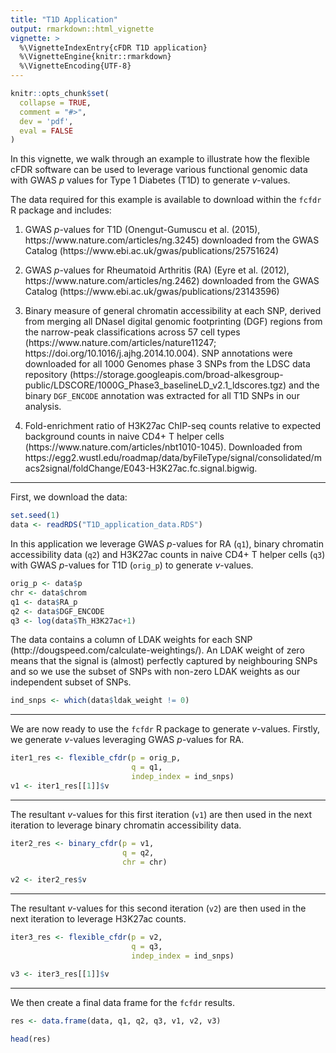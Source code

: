 ```yaml
---
title: "T1D Application"
output: rmarkdown::html_vignette
vignette: >
  %\VignetteIndexEntry{cFDR T1D application}
  %\VignetteEngine{knitr::rmarkdown}
  %\VignetteEncoding{UTF-8}
---
```


```r
knitr::opts_chunk$set(
  collapse = TRUE,
  comment = "#>",
  dev = 'pdf',
  eval = FALSE
)
```

In this vignette, we walk through an example to illustrate how the flexible cFDR software can be used to leverage various functional genomic data with GWAS $p$ values for Type 1 Diabetes (T1D) to generate $v$-values.

The data required for this example is available to download within the `fcfdr` R package and includes:

1. GWAS $p$-values for T1D (Onengut-Gumuscu et al. (2015), https://www.nature.com/articles/ng.3245) downloaded from the GWAS Catalog (https://www.ebi.ac.uk/gwas/publications/25751624)

2. GWAS $p$-values for Rheumatoid Arthritis (RA) (Eyre et al. (2012), https://www.nature.com/articles/ng.2462) downloaded from the GWAS Catalog (https://www.ebi.ac.uk/gwas/publications/23143596)

3. Binary measure of general chromatin accessibility at each SNP, derived from merging all DNaseI digital genomic footprinting (DGF) regions from the narrow-peak classifications across 57 cell types (https://www.nature.com/articles/nature11247; https://doi.org/10.1016/j.ajhg.2014.10.004). SNP annotations were downloaded for all 1000 Genomes phase 3 SNPs from the LDSC data repository (https://storage.googleapis.com/broad-alkesgroup-public/LDSCORE/1000G_Phase3_baselineLD_v2.1_ldscores.tgz) and the binary `DGF_ENCODE` annotation was extracted for all T1D SNPs in our analysis.

4. Fold-enrichment ratio of H3K27ac ChIP-seq counts relative to expected background counts in naive CD4+ T helper cells (https://www.nature.com/articles/nbt1010-1045). Downloaded from https://egg2.wustl.edu/roadmap/data/byFileType/signal/consolidated/macs2signal/foldChange/E043-H3K27ac.fc.signal.bigwig.

---

First, we download the data:

```r
set.seed(1)
data <- readRDS("T1D_application_data.RDS")
```

In this application we leverage GWAS $p$-values for RA (`q1`), binary chromatin accessibility data (`q2`) and H3K27ac counts in naive CD4+ T helper cells (`q3`) with GWAS $p$-values for T1D (`orig_p`) to generate $v$-values. 

```r
orig_p <- data$p
chr <- data$chrom
q1 <- data$RA_p
q2 <- data$DGF_ENCODE
q3 <- log(data$Th_H3K27ac+1)
```

The data contains a column of LDAK weights for each SNP (http://dougspeed.com/calculate-weightings/). An LDAK weight of zero means that the signal is (almost) perfectly captured by neighbouring SNPs and so we use the subset of SNPs with non-zero LDAK weights as our independent subset of SNPs.

```r
ind_snps <- which(data$ldak_weight != 0)
```

---

We are now ready to use the `fcfdr` R package to generate $v$-values. Firstly, we generate $v$-values leveraging GWAS $p$-values for RA. 

```r
iter1_res <- flexible_cfdr(p = orig_p, 
                           q = q1, 
                           indep_index = ind_snps)
v1 <- iter1_res[[1]]$v
```

---

The resultant $v$-values for this first iteration (`v1`) are then used in the next iteration to leverage binary chromatin accessibility data.

```r
iter2_res <- binary_cfdr(p = v1,
                         q = q2,
                         chr = chr)

v2 <- iter2_res$v
```

---

The resultant $v$-values for this second iteration (`v2`) are then used in the next iteration to leverage H3K27ac counts.

```r
iter3_res <- flexible_cfdr(p = v2, 
                           q = q3, 
                           indep_index = ind_snps)

v3 <- iter3_res[[1]]$v
```

---

We then create a final data frame for the `fcfdr` results.

```r
res <- data.frame(data, q1, q2, q3, v1, v2, v3)

head(res)
```

